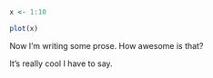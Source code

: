 
```r
x <- 1:10
```

```r
plot(x)
```

Now I'm writing some prose.  How awesome is that?

It's really cool I have to say.

